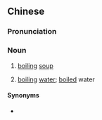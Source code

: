 {{also|滾燙}}
==Chinese==
{{zh-forms|s=滚汤}}

===Pronunciation===
{{zh-pron
|m=gǔntāng
|c=gwan2 tong1
|h=pfs=kún-thông
|md=gūng-tŏng
|cat=n
}}

===Noun===
{{zh-noun}}

# [[boiling]] [[soup]]
# {{lb|zh|Min}} [[boiling]] [[water]]; [[boiled]] water

====Synonyms====
* {{zh-l|開水|boiling water}}